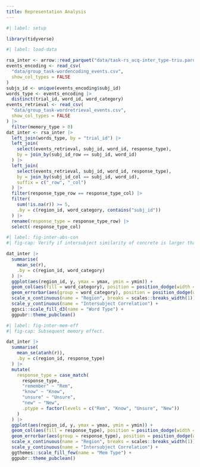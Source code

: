 ```yaml
---
title: Representation Analysis
---
```


```r
#| label: setup

library(tidyverse)
```

```r
#| label: load-data

rsa_inter <- arrow::read_parquet("data/task-rs_acq-inter_type-triu.parquet")
events_encoding <- read_csv(
  "data/group_task-wordencoding_events.csv",
  show_col_types = FALSE
)
subjs_id <- unique(events_encoding$subj_id)
words_type <- events_encoding |>
  distinct(trial_id, word_id, word_category)
events_retrieval <- read_csv(
  "data/group_task-wordretrieval_events.csv",
  show_col_types = FALSE
) |> 
  filter(memory_type > 0)
dat_inter <- rsa_inter |>
  left_join(words_type, by = "trial_id") |>
  left_join(
    select(events_retrieval, subj_id, word_id, response_type),
    by = join_by(subj_id_row == subj_id, word_id)
  ) |> 
  left_join(
    select(events_retrieval, subj_id, word_id, response_type),
    by = join_by(subj_id_col == subj_id, word_id),
    suffix = c("_row", "_col")
  ) |> 
  filter(response_type_row == response_type_col) |> 
  filter(
    sum(!is.na(r)) >= 5, 
    .by = c(region_id, word_category, contains("subj_id"))
  ) |> 
  rename(response_type = response_type_row) |> 
  select(-response_type_col)
```

```r
#| label: fig-inter-abs-con
#| fig-cap: Verify if intersubject similarity of concrete is larger than that of abstract.

dat_inter |> 
  summarise(
    mean_se(r),
    .by = c(region_id, word_category)
  ) |>
  ggplot(aes(region_id, y, ymax = ymax, ymin = ymin)) +
  geom_col(aes(fill = word_category), position = position_dodge(width = 0.4), width = 0.4) +
  geom_errorbar(aes(group = word_category), position = position_dodge(width = 0.4), width = 0) +
  scale_x_continuous(name = "Region", breaks = scales::breaks_width(1)) +
  scale_y_continuous(name = "Intersubject Correlation") +
  ggsci::scale_fill_d3(name = "Word Type") +
  ggpubr::theme_pubclean()
```

```r
#| label: fig-inter-mem-eff
#| fig-cap: Subsequent memory effect.

dat_inter |> 
  summarise(
    mean_se(atanh(r)),
    .by = c(region_id, response_type)
  ) |>
  mutate(
    response_type = case_match(
      response_type,
      "remember" ~ "Rem",
      "know" ~ "Know",
      "unsure" ~ "Unsure",
      "new" ~ "New",
      .ptype = factor(levels = c("Rem", "Know", "Unsure", "New"))
    )
  ) |> 
  ggplot(aes(region_id, y, ymax = ymax, ymin = ymin)) +
  geom_col(aes(fill = response_type), position = position_dodge(width = 0.4), width = 0.4) +
  geom_errorbar(aes(group = response_type), position = position_dodge(width = 0.4), width = 0) +
  scale_x_continuous(name = "Region", breaks = scales::breaks_width(1)) +
  scale_y_continuous(name = "Intersubject Correlation") +
  ggthemes::scale_fill_few(name = "Mem Type") +
  ggpubr::theme_pubclean()
```
